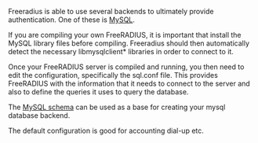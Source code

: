 Freeradius is able to use several backends to ultimately provide authentication. One of these is [http://www.mysql.com/ MySQL].

If you are compiling your own FreeRADIUS, it is important that install the MySQL library files before compiling. Freeradius should then automatically detect the necessary libmysqlclient* libraries in order to connect to it.

Once your FreeRADIUS server is compiled and running, you then need to edit the configuration, specifically the sql.conf file. This provides FreeRADIUS with the information that it needs to connect to the server and also to define the queries it uses to query the database.

The [[MySQL DDL script|MySQL schema]] can be used as a base for creating your mysql database backend. 

The default configuration is good for accounting dial-up etc.

{{Default in the server source|src/modules/rlm_sql/drivers/rlm_sql_mysql/}}
{{Default in the server source|raddb/sql/mysql/}}